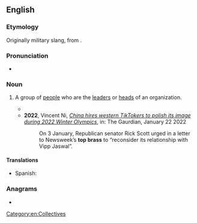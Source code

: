 ==English==

===Etymology===
Originally military slang, from {{m|en|brass|[the] brass|id=officers|gloss=high-ranking officers}}.

===Pronunciation===
* {{audio|en|En-au-top brass.ogg|Audio (AU)}}

===Noun===
{{en-noun|-|+}}

# {{lb|en|collective|colloquial}} A group of [[people]] who are the [[leader]]s or [[head]]s of an organization.
#: {{syn|en|governance|governing body|organisation|administration|establishment}}
#* {{quote-journal
|en
|year=1872
|author=New Zealand Parliament, House of Representatives
|title=Parliamentary debates
|journal=57
|volume=1-6
|page=649
|passage=The '''top brass''' of the army are up to various types of mischief and they do not want the public or even Members of Parliament to know about them.}}
#* '''2022''', Vincent Ni, ''[https://www.theguardian.com/world/2022/jan/22/china-hires-western-tiktokers-to-polish-its-image-during-2022-winter-olympics China hires western TikTokers to polish its image during 2022 Winter Olympics]'', in: The Gaurdian, January 22 2022
#*: On 3 January, Republican senator Rick Scott urged in a letter to Newsweek’s '''top brass''' to “reconsider its relationship with Vipp Jaswal”.

====Translations====
{{trans-top|group of people who are the leaders}}
{{trans-mid}}
* Spanish: {{t|es|plana mayor|f}}
{{trans-bottom}}

===Anagrams===
* {{anagrams|en|a=aboprsst|barposts}}

[[Category:en:Collectives]]